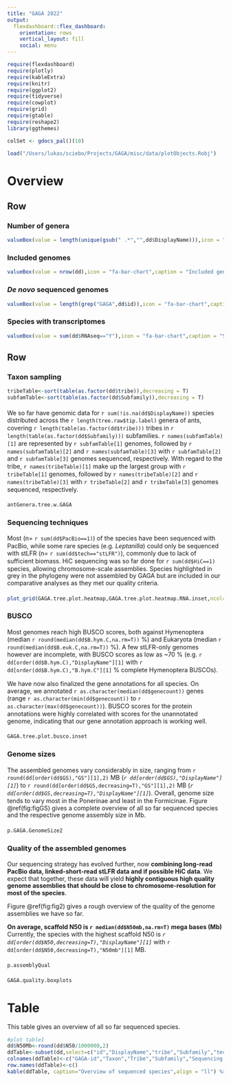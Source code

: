 ```yaml
---
title: "GAGA 2022"
output: 
  flexdashboard::flex_dashboard:
    orientation: rows
    vertical_layout: fill
    social: menu
---
```


```{=html}
<style>
p.caption {
  font-size: 1.1em;
  font-color: "grey50";
}
p {
  line-height: 1.2em;
}
</style>
```



```R
require(flexdashboard)
require(plotly)
require(kableExtra)
require(knitr)
require(ggplot2)
require(tidyverse)
require(cowplot)
require(grid)
require(gtable)
require(reshape2)
library(ggthemes)

```

```r
colSet <- gdocs_pal()(10)
```

```r
load("/Users/lukas/sciebo/Projects/GAGA/misc/data/plotObjects.Robj")
```

Overview {data-icon="fa-bar-chart"}
=============================
Row {data-height=200}
-----------------------------------------------------------------------

### Number of genera
```r
valueBox(value = length(unique(gsub(" .*","",dd$DisplayName))),icon = "fa-bar-chart",caption = "Number of genera",color = colSet[1])
```


### Included genomes
```r
valueBox(value = nrow(dd),icon = "fa-bar-chart",caption = "Included genomes",color = colSet[2])
```

### *De novo* sequenced genomes
```r
valueBox(value = length(grep("GAGA",dd$id)),icon = "fa-bar-chart",caption = "*de novo* sequenced",color = colSet[3])
```

### Species with transcriptomes
```r
valueBox(value = sum(dd$RNAseq=="Y"),icon = "fa-bar-chart",caption = "Species with transcriptomes",color = colSet[4])
```


Row {.tabset}
----------------------------------

### Taxon sampling
```r
tribeTable<-sort(table(as.factor(dd$tribe)),decreasing = T)
subfamTable<-sort(table(as.factor(dd$Subfamily)),decreasing = T)
```

#### 
We so far have genomic data for `r sum(!is.na(dd$DisplayName))` species distributed across the `r length(tree.raw$tip.label)` genera of ants, covering `r length(table(as.factor(dd$tribe)))` tribes in `r length(table(as.factor(dd$Subfamily)))` subfamilies. `r names(subfamTable)[1]` are represented by `r subfamTable[1]` genomes, followed by `r names(subfamTable)[2]` and `r names(subfamTable)[3]` with `r subfamTable[2]` and  `r subfamTable[3]` genomes sequenced, respectively.  With regard to the tribe,  `r names(tribeTable)[1]` make up the largest group with `r tribeTable[1]` genomes, followed by `r names(tribeTable)[2]` and `r names(tribeTable)[3]` with `r tribeTable[2]` and  `r tribeTable[3]` genomes sequenced, respectively.  

#### 
```R

antGenera.tree.w.GAGA
```


### Sequencing techniques

####
Most (n= `r sum(dd$PacBio==1)`) of the species have been sequenced with PacBio, while some rare species (e.g. *Leptanilla*) could only be sequenced with stLFR (n= `r sum(dd$tech=="stLFR")`), commonly due to lack of sufficient biomass. HiC sequencing was so far done for `r sum(dd$HiC==1)` species, allowing chromosome-scale assemblies. Species highlighted in grey in the phylogeny were not assembled by GAGA but are included in our comparative analyses as they met our quality criteria. 

####
```R
plot_grid(GAGA.tree.plot.heatmap,GAGA.tree.plot.heatmap.RNA.inset,ncol=2)
```



### BUSCO
####
Most genomes reach high BUSCO scores, both against Hymenoptera (median `r round(median(dd$B.hym.C,na.rm=T))` %) and Eukaryota (median `r round(median(dd$B.euk.C,na.rm=T))` %). A few stLFR-only genomes however are incomplete, with BUSCO scores as low as \~70 % (e.g. `r dd[order(dd$B.hym.C),"DisplayName"][1]` with `r dd[order(dd$B.hym.C),"B.hym.C"][1]` % complete Hymenoptera BUSCOs).

We have now also finalized the gene annotations for all species. On average, we annotated `r as.character(median(dd$genecount))` genes (range `r as.character(min(dd$genecount))` to `r as.character(max(dd$genecount))`). BUSCO scores for the protein annotations were highly correlated with scores for the unannotated genome, indicating that our gene annotation approach is working well. 

####
```R
GAGA.tree.plot.busco.inset

```

### Genome sizes
####
The assembled genomes vary considerably in size, ranging from `r round(dd[order(dd$GS),"GS"][1],2)` MB (*`r dd[order(dd$GS),"DisplayName"][1]`*) to `r round(dd[order(dd$GS,decreasing=T),"GS"][1],2)` MB (*`r dd[order(dd$GS,decreasing=T),"DisplayName"][1]`*). Overall, genome size tends to vary most in the Ponerinae and least in the Formicinae. Figure \@ref(fig:figGS) gives a complete overview of all so far sequenced species and the respective genome assembly size in Mb.

####
```R
p.GAGA.GenomeSize2
```

### Quality of the assembled genomes
####
Our sequencing strategy has evolved further, now **combining long-read PacBio data, linked-short-read stLFR data and if possible HiC data**. We expect that together, these data will yield **highly contiguous high quality genome assemblies that should be close to chromosome-resolution for most of the species**.

Figure \@ref(fig:fig2) gives a rough overview of the quality of the genome assemblies we have so far.


**On average, scaffold N50 is `r median(dd$N50mb,na.rm=T)` mega bases (Mb)** Currently, the species with the highest scaffold N50 is *`r dd[order(dd$N50,decreasing=T),"DisplayName"][1]`* with `r dd[order(dd$N50,decreasing=T),"N50mb"][1]` MB.

####     
```R
p.assemblyQual
```

#### 
```R
GAGA.quality.boxplots
```


Table {data-icon="fa-table"}
=============================


This table gives an overview of all so far sequenced species.

```R
#plot table1
dd$N50Mb<-round(dd$N50/1000000,2)
ddTable<-subset(dd,select=c("id","DisplayName","tribe","Subfamily","tech","GS","B.hym.C","B.euk.C","N50Mb","Finalized"))
colnames(ddTable)<-c("GAGA-id","Taxon","Tribe","Subfamily","Sequencing Technique","Genome Size","%BUSCO (Hym)","%BUSCO (Euk)","N50scf","Assembly Status")
row.names(ddTable)<-c()
kable(ddTable, caption="Overview of sequenced species",align = "ll") %>% kable_styling(position = "left",font_size = 10,bootstrap_options = "condensed",full_width = F) %>% column_spec(1,width = "1in")
```
